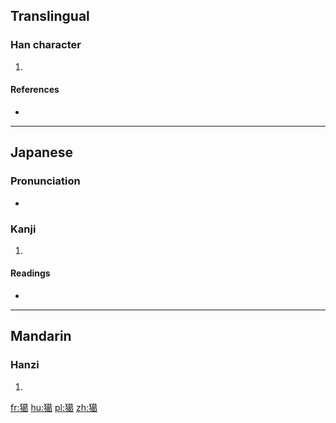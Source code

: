 ==Translingual==

===Han character===
{{Han char|rn=94|rad=犬|as=13|sn=16|four=4422<sub>7</sub>|canj=大竹廿日女 (KHTAV)}}

# {{defn|Han|sort=犬13}}

====References====
* {{Han ref|kx=0719.230|dkj=20723|dj=1130.210|hdz=21370.040|uh=7366|ud=29542|bh=EA5C|bd=59996}}

----

==Japanese==

===Pronunciation===
* {{IPA|/oːkami/|lang=ja}}

===Kanji===
{{ja-kanji|grade=|rs=犬13}}

# {{defn|lang=ja|sort=犬13}}

====Readings====
* {{ja-readings|on=[[かつ]] (katsu), [[かち]] (kachi), [[りょう]] (ryō)|kun=[[おおかみ]] (ookami)}}

----

==Mandarin==

===Hanzi===
{{cmn-hanzi|pin=[[gé]] ([[ge2]])|wg=ko<sup>2</sup>}}

# {{defn|lang=cmn|sort=犬13}}

[[fr:獦]]
[[hu:獦]]
[[pl:獦]]
[[zh:獦]]